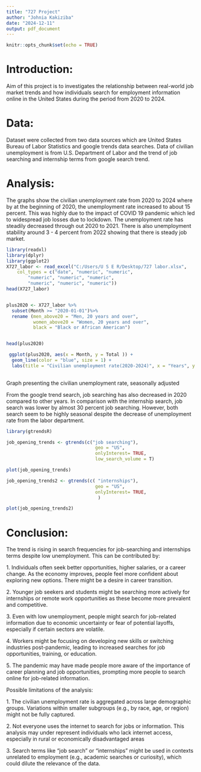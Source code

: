 ```yaml
---
title: "727 Project"
author: "Johnia Kakiziba"
date: "2024-12-11"
output: pdf_document
---
```


```r
knitr::opts_chunk$set(echo = TRUE)
```

# Introduction:

Aim of this project is to investigates the relationship between real-world job market trends and how individuals search for employment information online in the United States during the period from 2020 to 2024.

# Data:

Dataset were collected from two data sources which are United States Bureau of Labor Statistics and google trends data searches. Data of civilian unemployment is from U.S. Department of Labor and the trend of job searching and internship terms from google search trend.

# Analysis:

The graphs show the civilian unemployment rate from 2020 to 2024 where by at the beginning of 2020, the unemployment rate increased to about 15 percent. This was highly due to the impact of COVID 19 pandemic which led to widespread job losses due to lockdown. The unemployment rate has steadily decreased through out 2020 to 2021. There is also unemployment stability around 3 - 4 percent from 2022 showing that there is steady job market.

```r
library(readxl)
library(dplyr)
library(ggplot2)
X727_labor <- read_excel("C:/Users/U S E R/Desktop/727 labor.xlsx", 
    col_types = c("date", "numeric", "numeric", 
        "numeric", "numeric", "numeric", 
        "numeric", "numeric", "numeric"))
head(X727_labor)


plus2020 <- X727_labor %>%
  subset(Month >= "2020-01-01")%>%
  rename (men_above20 = "Men, 20 years and over",
          women_above20 = "Women, 20 years and over",
          black = "Black or African American")


head(plus2020)
```

```r
 ggplot(plus2020, aes(x = Month, y = Total )) +
  geom_line(color = "blue", size = 1) +
  labs(title = "Civilian unemployment rate(2020-2024)", x = "Years", y = "Unemployment rate")
 
```

Graph presenting the civilian unemployment rate, seasonally adjusted

From the google trend search, job searching has also decreased in 2020 compared to other years. In comparison with the internship search, job search was lower by almost 30 percent job searching. However, both search seem to be highly seasonal despite the decrease of unemployment rate from the labor department.

```r
library(gtrendsR)
```

```r

job_opening_trends <- gtrends(c("job searching"), 
                                 geo = "US", 
                                 onlyInterest= TRUE,
                                 low_search_volume = T)

plot(job_opening_trends)


```

```r
job_opening_trends2 <- gtrends(c( "internships"), 
                                 geo = "US", 
                                 onlyInterest= TRUE,
                                  )

plot(job_opening_trends2)
```

# Conclusion:

The trend is rising in search frequencies for job-searching and internships terms despite low unemployment. This can be contributed by:

1\. Individuals often seek better opportunities, higher salaries, or a career change. As the economy improves, people feel more confident about exploring new options. There might be a desire in career transition.

2\. Younger job seekers and students might be searching more actively for internships or remote work opportunities as these become more prevalent and competitive.

3\. Even with low unemployment, people might search for job-related information due to economic uncertainty or fear of potential layoffs, especially if certain sectors are volatile.

4\. Workers might be focusing on developing new skills or switching industries post-pandemic, leading to increased searches for job opportunities, training, or education.

5\. The pandemic may have made people more aware of the importance of career planning and job opportunities, prompting more people to search online for job-related information.

Possible limitations of the analysis:

1\. The civilian unemployment rate is aggregated across large demographic groups. Variations within smaller subgroups (e.g., by race, age, or region) might not be fully captured.

2\. Not everyone uses the internet to search for jobs or information. This analysis may under represent individuals who lack internet access, especially in rural or economically disadvantaged areas

3\. Search terms like "job search" or "internships" might be used in contexts unrelated to employment (e.g., academic searches or curiosity), which could dilute the relevance of the data.
